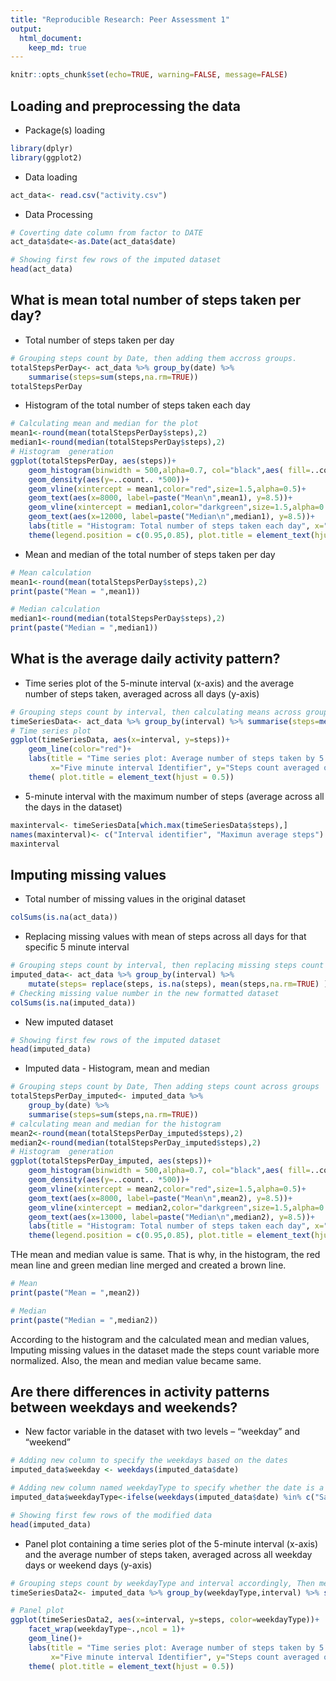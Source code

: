 ---
title: "Reproducible Research: Peer Assessment 1"
output: 
  html_document:
    keep_md: true
---

```{r setoptions, echo=FALSE}
knitr::opts_chunk$set(echo=TRUE, warning=FALSE, message=FALSE)

```


## Loading and preprocessing the data
- Package(s) loading
```{r package loading}
library(dplyr)
library(ggplot2)
```

- Data loading
```{r Data Loading}
act_data<- read.csv("activity.csv")
```

- Data Processing
```{r Data Processing }
# Coverting date column from factor to DATE
act_data$date<-as.Date(act_data$date)

# Showing first few rows of the imputed dataset
head(act_data)
```

## What is mean total number of steps taken per day?

- Total number of steps taken per day
```{r total number of steps taken per day }
# Grouping steps count by Date, then adding them accross groups.
totalStepsPerDay<- act_data %>% group_by(date) %>%
    summarise(steps=sum(steps,na.rm=TRUE))
totalStepsPerDay
```

- Histogram of the total number of steps taken each day

```{r Histogram of the total number of steps taken each day }
# Calculating mean and median for the plot
mean1<-round(mean(totalStepsPerDay$steps),2)
median1<-round(median(totalStepsPerDay$steps),2)
# Histogram  generation
ggplot(totalStepsPerDay, aes(steps))+
    geom_histogram(binwidth = 500,alpha=0.7, col="black",aes( fill=..count..,))+
    geom_density(aes(y=..count.. *500))+
    geom_vline(xintercept = mean1,color="red",size=1.5,alpha=0.5)+
    geom_text(aes(x=8000, label=paste("Mean\n",mean1), y=8.5))+
    geom_vline(xintercept = median1,color="darkgreen",size=1.5,alpha=0.5)+
    geom_text(aes(x=12000, label=paste("Median\n",median1), y=8.5))+
    labs(title = "Histogram: Total number of steps taken each day", x="Daily steps", y="Frequency")+
    theme(legend.position = c(0.95,0.85), plot.title = element_text(hjust = 0.5))
```

- Mean and median of the total number of steps taken per day
```{r Mean and median of the total number of steps taken per day }
# Mean calculation
mean1<-round(mean(totalStepsPerDay$steps),2)
print(paste("Mean = ",mean1))

# Median calculation
median1<-round(median(totalStepsPerDay$steps),2)
print(paste("Median = ",median1))
```

## What is the average daily activity pattern?
- Time series plot of the 5-minute interval (x-axis) and the average number of steps taken, averaged across all days (y-axis)
```{r time series plor }
# Grouping steps count by interval, then calculating means across groups
timeSeriesData<- act_data %>% group_by(interval) %>% summarise(steps=mean(steps,na.rm=TRUE))
# Time series plot
ggplot(timeSeriesData, aes(x=interval, y=steps))+
    geom_line(color="red")+
    labs(title = "Time series plot: Average number of steps taken by 5 Minute interval ",
         x="Five minute interval Identifier", y="Steps count averaged over all days")+
    theme( plot.title = element_text(hjust = 0.5))
```

- 5-minute interval with the maximum number of steps (average across all the days in the dataset)
```{r maxinterval }
maxinterval<- timeSeriesData[which.max(timeSeriesData$steps),]
names(maxinterval)<- c("Interval identifier", "Maximun average steps")
maxinterval
```

## Imputing missing values
-  Total number of missing values in the original dataset 
```{r missing values }
colSums(is.na(act_data))
```

- Replacing missing values with mean of steps across all days for that specific 5 minute interval
```{r missing value replacement }
# Grouping steps count by interval, then replacing missing steps count value with mean of steps across all days for that specific 5 minute interval
imputed_data<- act_data %>% group_by(interval) %>% 
    mutate(steps= replace(steps, is.na(steps), mean(steps,na.rm=TRUE) ))
# Checking missing value number in the new formatted dataset
colSums(is.na(imputed_data))
```

- New imputed dataset
```{r imputed dataset }
# Showing first few rows of the imputed dataset
head(imputed_data)
```

- Imputed data - Histogram, mean and median
```{r Imputed data - Histogram, mean and median }
# Grouping steps count by Date, Then adding steps count across groups
totalStepsPerDay_imputed<- imputed_data %>%
    group_by(date) %>%
    summarise(steps=sum(steps,na.rm=TRUE))
# calculating mean and median for the histogram
mean2<-round(mean(totalStepsPerDay_imputed$steps),2)
median2<-round(median(totalStepsPerDay_imputed$steps),2)
# Histogram  generation
ggplot(totalStepsPerDay_imputed, aes(steps))+
    geom_histogram(binwidth = 500,alpha=0.7, col="black",aes( fill=..count..,))+
    geom_density(aes(y=..count.. *500))+
    geom_vline(xintercept = mean2,color="red",size=1.5,alpha=0.5)+
    geom_text(aes(x=8000, label=paste("Mean\n",mean2), y=8.5))+
    geom_vline(xintercept = median2,color="darkgreen",size=1.5,alpha=0.5)+
    geom_text(aes(x=13000, label=paste("Median\n",median2), y=8.5))+
    labs(title = "Histogram: Total number of steps taken each day", x="Daily steps", y="Frequency")+
    theme(legend.position = c(0.95,0.85), plot.title = element_text(hjust = 0.5))
```

THe mean and median value is same. That is why, in the histogram, the red mean line and green median line merged and created a brown line.  

```{r mean and median }
# Mean 
print(paste("Mean = ",mean2))

# Median
print(paste("Median = ",median2))
```

According to the histogram and the calculated mean and median values, Imputing missing values in the dataset made the steps count variable more normalized. Also, the mean and median value became same.

## Are there differences in activity patterns between weekdays and weekends?
- New factor variable in the dataset with two levels – “weekday” and “weekend” 
```{r adding new factor weekday type}
# Adding new column to specify the weekdays based on the dates
imputed_data$weekday <- weekdays(imputed_data$date)

# Adding new column named weekdayType to specify whether the date is a weekday or a weekend
imputed_data$weekdayType<-ifelse(weekdays(imputed_data$date) %in% c("Saturday","Sunday"), "Weekend", "Weekday")

# Showing first few rows of the modified data 
head(imputed_data)

```

- Panel plot containing a time series plot of the 5-minute interval (x-axis) and the average number of steps taken, averaged across all weekday days or weekend days (y-axis)

```{r panel plot}

# Grouping steps count by weekdayType and interval accordingly, Then mean of steps count across groups
timeSeriesData2<- imputed_data %>% group_by(weekdayType,interval) %>% summarise(steps = mean(steps, na.rm=TRUE))

# Panel plot
ggplot(timeSeriesData2, aes(x=interval, y=steps, color=weekdayType))+
    facet_wrap(weekdayType~.,ncol = 1)+
    geom_line()+
    labs(title = "Time series plot: Average number of steps taken by 5 Minute interval ",
         x="Five minute interval Identifier", y="Steps count averaged over all days")+
    theme( plot.title = element_text(hjust = 0.5))
```

